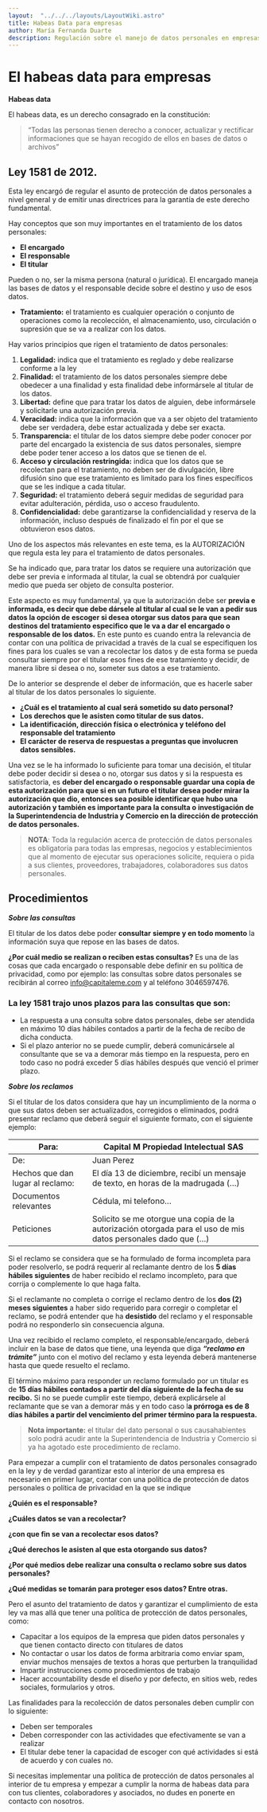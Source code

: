 ```yaml
---
layout:  "../../../layouts/LayoutWiki.astro"
title: Habeas Data para empresas
author: María Fernanda Duarte
description: Regulación sobre el manejo de datos personales en empresas
---
```

# El habeas data para empresas

**Habeas data**

El habeas data, es un derecho consagrado en la constitución:

> “Todas las personas tienen derecho a conocer, actualizar y rectificar informaciones que se hayan recogido de ellos en bases de datos o archivos”
> 

## **Ley 1581 de 2012.**

Esta ley encargó de regular el asunto de protección de datos personales a nivel general y de emitir unas directrices para la garantía de este derecho fundamental.

Hay conceptos que son muy importantes en el tratamiento de los datos personales:

- **El encargado**
- **El responsable**
- **El titular**

Pueden o no, ser la misma persona (natural o jurídica). El encargado maneja las bases de datos y el responsable decide sobre el destino y uso de esos datos.

- **Tratamiento:** el tratamiento es cualquier operación o conjunto de operaciones como la recolección, el almacenamiento, uso, circulación o supresión que se va a realizar con los datos.

Hay varios principios que rigen el tratamiento de datos personales:

1. **Legalidad:** indica que el tratamiento es reglado y debe realizarse conforme a la ley
2. **Finalidad:** el tratamiento de los datos personales siempre debe obedecer a una finalidad y esta finalidad debe informársele al titular de los datos.
3. **Libertad:** define que para tratar los datos de alguien, debe informársele y solicitarle una autorización previa.
4. **Veracidad:** indica que la información que va a ser objeto del tratamiento debe ser verdadera, debe estar actualizada y debe ser exacta.
5. **Transparencia:** el titular de los datos siempre debe poder conocer por parte del encargado la existencia de sus datos personales, siempre debe poder tener acceso a los datos que se tienen de el.
6. **Acceso y circulación restringida:** indica que los datos que se recolectan para el tratamiento, no deben ser de divulgación, libre difusión sino que ese tratamiento es limitado para los fines específicos que se les indique a cada titular.
7. **Seguridad:** el tratamiento deberá seguir medidas de seguridad para evitar adulteración, pérdida, uso o acceso fraudulento.
8. **Confidencialidad:** debe garantizarse la confidencialidad y reserva de la información, incluso después de finalizado el fin por el que se obtuvieron esos datos.

Uno de los aspectos más relevantes en este tema, es la AUTORIZACIÓN que regula esta ley para el tratamiento de datos personales.

Se ha indicado que, para tratar los datos se requiere una autorización que debe ser previa e informada al titular, la cual se obtendrá por cualquier medio que pueda ser objeto de consulta posterior.

Este aspecto es muy fundamental, ya que la autorización debe ser **previa e informada, es decir que debe dársele al titular al cual se le van a pedir sus datos la opción de escoger si desea otorgar sus datos para que sean destinos del tratamiento especifico que le va a dar el encargado o responsable de los datos.** En este punto es cuando entra la relevancia de contar con una política de privacidad a través de la cual se especifiquen los fines para los cuales se van a recolectar los datos y de esta forma se pueda consultar siempre por el titular esos fines de ese tratamiento y decidir, de manera libre si desea o no, someter sus datos a ese tratamiento.

De lo anterior se desprende el deber de información, que es hacerle saber al titular de los datos personales lo siguiente.

- **¿Cuál es el tratamiento al cual será sometido su dato personal?**
- **Los derechos que le asisten como titular de sus datos.**
- **La identificación, dirección física o electrónica y teléfono del responsable del tratamiento**
- **El carácter de reserva de respuestas a preguntas que involucren datos sensibles.**

Una vez se le ha informado lo suficiente para tomar una decisión, el titular debe poder decidir si desea o no, otorgar sus datos y si la respuesta es satisfactoria, es **deber del encargado o responsable guardar una copia de esta autorización para que si en un futuro el titular desea poder mirar la autorización que dio, entonces sea posible identificar que hubo una autorización y también es importante para la consulta o investigación de la Superintendencia de Industria y Comercio en la dirección de protección de datos personales.**

> **NOTA**: Toda la regulación acerca de protección de datos personales es obligatoria para todas las empresas, negocios y establecimientos que al momento de ejecutar sus operaciones solicite, requiera o pida a sus clientes, proveedores, trabajadores, colaboradores sus datos personales.
> 

## **Procedimientos**

***Sobre las consultas***

El titular de los datos debe poder **consultar** **siempre y en todo momento** la información suya que repose en las bases de datos.

**¿Por cuál medio se realizan o reciben estas consultas?** Es una de las cosas que cada encargado o responsable debe definir en su política de privacidad, como por ejemplo: las consultas sobre datos personales se recibirán al correo [info@capitaleme.com](mailto:info@capitaleme.com) y al teléfono 3046597476.

### La ley 1581 trajo unos plazos para las consultas que son:

- La respuesta a una consulta sobre datos personales, debe ser atendida en máximo 10 días hábiles contados a partir de la fecha de recibo de dicha conducta.
- Si el plazo anterior no se puede cumplir, deberá comunicársele al consultante que se va a demorar más tiempo en la respuesta, pero en todo caso no podrá exceder 5 días hábiles después que venció el primer plazo.

***Sobre los reclamos***

Si el titular de los datos considera que hay un incumplimiento de la norma o que sus datos deben ser actualizados, corregidos o eliminados, podrá presentar reclamo que deberá seguir el siguiente formato, con el siguiente ejemplo:

| Para: | Capital M Propiedad Intelectual SAS |
| --- | --- |
| De: | Juan Perez |
| Hechos que dan lugar al reclamo: | El día 13 de diciembre, recibí un mensaje de texto, en horas de la madrugada (…) |
| Documentos relevantes | Cédula, mi telefono… |
| Peticiones | Solicito se me otorgue una copia de la autorización otorgada para el uso de mis datos personales dado que (…) |

Si el reclamo se considera que se ha formulado de forma incompleta para poder resolverlo, se podrá requerir al reclamante dentro de los **5 días hábiles siguientes** de haber recibido el reclamo incompleto, para que corrija o complemente lo que haga falta.

Si el reclamante no completa o corrige el reclamo dentro de los **dos (2) meses siguientes** a haber sido requerido para corregir o completar el reclamo, se podrá entender que ha **desistido** del reclamo y el responsable podrá no responderlo sin consecuencia alguna.

Una vez recibido el reclamo completo, el responsable/encargado, deberá incluir en la base de datos que tiene, una leyenda que diga ***“reclamo en trámite”*** junto con el motivo del reclamo y esta leyenda deberá mantenerse hasta que quede resuelto el reclamo.

El término máximo para responder un reclamo formulado por un titular es de **15 días hábiles contados a partir del día siguiente de la fecha de su recibo.** Si no se puede cumplir este tiempo, deberá explicársele al reclamante que se van a demorar más y en todo caso l**a prórroga es de 8 días hábiles a partir del vencimiento del primer término para la respuesta.**

> **Nota importante:** el titular del dato personal o sus causahabientes solo podrá acudir ante la Superintendencia de Industria y Comercio si ya ha agotado este procedimiento de reclamo.
> 

Para empezar a cumplir con el tratamiento de datos personales consagrado en la ley y de verdad garantizar esto al interior de una empresa es necesario en primer lugar, contar con una política de protección de datos personales o política de privacidad en la que se indique 

**¿Quién es el responsable?** 

**¿Cuáles datos se van a recolectar?**

**¿con que fin se van a recolectar esos datos?** 

**¿Qué derechos le asisten al que esta otorgando sus datos?** 

**¿Por qué medios debe realizar una consulta o reclamo sobre sus datos personales?** 

**¿Qué medidas se tomarán para proteger esos datos? Entre otras.**

Pero el asunto del tratamiento de datos y garantizar el cumplimiento de esta ley va mas allá que tener una política de protección de datos personales, como:

- Capacitar a los equipos de la empresa que piden datos personales y que tienen contacto directo con titulares de datos
- No contactar o usar los datos de forma arbitraria como enviar spam, enviar muchos mensajes de textos a horas que perturben la tranquilidad
- Impartir instrucciones como procedimientos de trabajo
- Hacer accountability desde el diseño y por defecto, en sitios web, redes sociales, formularios y otros.

Las finalidades para la recolección de datos personales deben cumplir con lo siguiente:

- Deben ser temporales
- Deben corresponder con las actividades que efectivamente se van a realizar
- El titular debe tener la capacidad de escoger con qué actividades si está de acuerdo y con cuales no.

Si necesitas implementar una política de protección de datos personales al interior de tu empresa y empezar a cumplir la norma de habeas data para con tus clientes, colaboradores y asociados, no dudes en ponerte en contacto con nosotros.